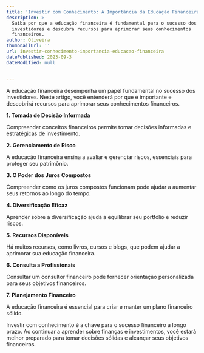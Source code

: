 ```yaml
---
title: 'Investir com Conhecimento: A Importância da Educação Financeira'
description: >-
  Saiba por que a educação financeira é fundamental para o sucesso dos
  investidores e descubra recursos para aprimorar seus conhecimentos
  financeiros.
author: Oliveira
thumbnailUrl: ''
url: investir-conhecimento-importancia-educacao-financeira
datePublished: 2023-09-3
dateModified: null


---
```


A educação financeira desempenha um papel fundamental no sucesso dos investidores. Neste artigo, você entenderá por que é importante e descobrirá recursos para aprimorar seus conhecimentos financeiros.

**1. Tomada de Decisão Informada**

Compreender conceitos financeiros permite tomar decisões informadas e estratégicas de investimento.

**2. Gerenciamento de Risco**

A educação financeira ensina a avaliar e gerenciar riscos, essenciais para proteger seu patrimônio.

**3. O Poder dos Juros Compostos**

Compreender como os juros compostos funcionam pode ajudar a aumentar seus retornos ao longo do tempo.

**4. Diversificação Eficaz**

Aprender sobre a diversificação ajuda a equilibrar seu portfólio e reduzir riscos.

**5. Recursos Disponíveis**

Há muitos recursos, como livros, cursos e blogs, que podem ajudar a aprimorar sua educação financeira.

**6. Consulta a Profissionais**

Consultar um consultor financeiro pode fornecer orientação personalizada para seus objetivos financeiros.

**7. Planejamento Financeiro**

A educação financeira é essencial para criar e manter um plano financeiro sólido.

Investir com conhecimento é a chave para o sucesso financeiro a longo prazo. Ao continuar a aprender sobre finanças e investimentos, você estará melhor preparado para tomar decisões sólidas e alcançar seus objetivos financeiros.

